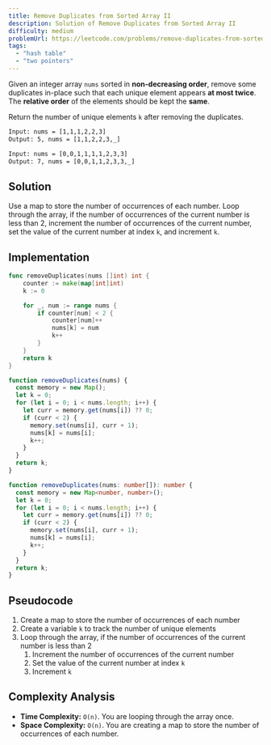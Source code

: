 ```yaml
---
title: Remove Duplicates from Sorted Array II
description: Solution of Remove Duplicates from Sorted Array II
difficulty: medium
problemUrl: https://leetcode.com/problems/remove-duplicates-from-sorted-array-ii
tags:
  - "hash table"
  - "two pointers"
---
```



Given an integer array `nums` sorted in **non-decreasing order**, remove some duplicates in-place such that each unique element appears **at most twice**. The **relative order** of the elements should be kept the **same**.

Return the number of unique elements `k` after removing the duplicates.

```txt
Input: nums = [1,1,1,2,2,3]
Output: 5, nums = [1,1,2,2,3,_]

Input: nums = [0,0,1,1,1,1,2,3,3]
Output: 7, nums = [0,0,1,1,2,3,3,_]
```

## Solution

Use a map to store the number of occurrences of each number. Loop through the array, if the number of occurrences of the current number is less than 2, increment the number of occurrences of the current number, set the value of the current number at index `k`, and increment `k`.

## Implementation

<Tabs>
  <TabItem label="Go">

```go
func removeDuplicates(nums []int) int {
    counter := make(map[int]int)
    k := 0

    for _, num := range nums {
        if counter[num] < 2 {
            counter[num]++
            nums[k] = num
            k++
        }
    }
    return k
}
```

  </TabItem>
  <TabItem label="JavaScript">

```js
function removeDuplicates(nums) {
  const memory = new Map();
  let k = 0;
  for (let i = 0; i < nums.length; i++) {
    let curr = memory.get(nums[i]) ?? 0;
    if (curr < 2) {
      memory.set(nums[i], curr + 1);
      nums[k] = nums[i];
      k++;
    }
  }
  return k;
}
```

  </TabItem>
  <TabItem label="TypeScript">

```ts
function removeDuplicates(nums: number[]): number {
  const memory = new Map<number, number>();
  let k = 0;
  for (let i = 0; i < nums.length; i++) {
    let curr = memory.get(nums[i]) ?? 0;
    if (curr < 2) {
      memory.set(nums[i], curr + 1);
      nums[k] = nums[i];
      k++;
    }
  }
  return k;
}
```

  </TabItem>
</Tabs>

## Pseudocode

1. Create a map to store the number of occurrences of each number
2. Create a variable `k` to track the number of unique elements
3. Loop through the array, if the number of occurrences of the current number is less than 2
   1. Increment the number of occurrences of the current number
   2. Set the value of the current number at index `k`
   3. Increment `k`

## Complexity Analysis

- **Time Complexity:** `O(n)`. You are looping through the array once.
- **Space Complexity:** `O(n)`. You are creating a map to store the number of occurrences of each number.

